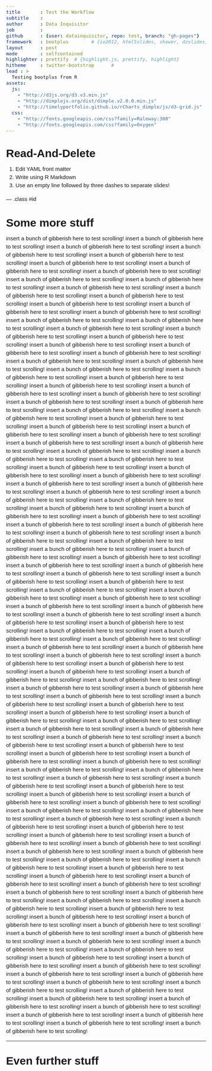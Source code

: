 ```yaml
---
title       : Test the Workflow
subtitle    : 
author      : Data Inquisitor
job         :
github      : {user: datainquisitor, repo: test, branch: "gh-pages"}
framework   : bootplus        # {io2012, html5slides, shower, dzslides, ...}
layout      : post
mode        : selfcontained
highlighter : prettify  # {highlight.js, prettify, highlight}
hitheme     : twitter-bootstrap      # 
lead : >
  Testing bootplus from R
assets:
  js:
    - "http://d3js.org/d3.v3.min.js"
    - "http://dimplejs.org/dist/dimple.v2.0.0.min.js"
    - "http://timelyportfolio.github.io/rCharts_dimple/js/d3-grid.js"
  css:
    - "http://fonts.googleapis.com/css?family=Raleway:300"
    - "http://fonts.googleapis.com/css?family=Oxygen"    
---
```


# Read-And-Delete

<style>
body{
  font-family: 'Oxygen', sans-serif;
  font-size: 15px;
  line-height: 22px;
}

h1,h2,h3,h4 {
  font-family: 'Raleway', sans-serif;
}

</style>



1. Edit YAML front matter
2. Write using R Markdown
3. Use an empty line followed by three dashes to separate slides!

--- .class #id 

# Some more stuff

insert a bunch of gibberish here to test scrolling!
insert a bunch of gibberish here to test scrolling!
insert a bunch of gibberish here to test scrolling!
insert a bunch of gibberish here to test scrolling!
insert a bunch of gibberish here to test scrolling!
insert a bunch of gibberish here to test scrolling!
insert a bunch of gibberish here to test scrolling!
insert a bunch of gibberish here to test scrolling!
insert a bunch of gibberish here to test scrolling!
insert a bunch of gibberish here to test scrolling!
insert a bunch of gibberish here to test scrolling!
insert a bunch of gibberish here to test scrolling!
insert a bunch of gibberish here to test scrolling!
insert a bunch of gibberish here to test scrolling!
insert a bunch of gibberish here to test scrolling!
insert a bunch of gibberish here to test scrolling!
insert a bunch of gibberish here to test scrolling!
insert a bunch of gibberish here to test scrolling!
insert a bunch of gibberish here to test scrolling!
insert a bunch of gibberish here to test scrolling!
insert a bunch of gibberish here to test scrolling!
insert a bunch of gibberish here to test scrolling!
insert a bunch of gibberish here to test scrolling!
insert a bunch of gibberish here to test scrolling!
insert a bunch of gibberish here to test scrolling!
insert a bunch of gibberish here to test scrolling!
insert a bunch of gibberish here to test scrolling!
insert a bunch of gibberish here to test scrolling!
insert a bunch of gibberish here to test scrolling!
insert a bunch of gibberish here to test scrolling!
insert a bunch of gibberish here to test scrolling!
insert a bunch of gibberish here to test scrolling!
insert a bunch of gibberish here to test scrolling!
insert a bunch of gibberish here to test scrolling!
insert a bunch of gibberish here to test scrolling!
insert a bunch of gibberish here to test scrolling!
insert a bunch of gibberish here to test scrolling!
insert a bunch of gibberish here to test scrolling!
insert a bunch of gibberish here to test scrolling!
insert a bunch of gibberish here to test scrolling!
insert a bunch of gibberish here to test scrolling!
insert a bunch of gibberish here to test scrolling!
insert a bunch of gibberish here to test scrolling!
insert a bunch of gibberish here to test scrolling!
insert a bunch of gibberish here to test scrolling!
insert a bunch of gibberish here to test scrolling!
insert a bunch of gibberish here to test scrolling!
insert a bunch of gibberish here to test scrolling!
insert a bunch of gibberish here to test scrolling!
insert a bunch of gibberish here to test scrolling!
insert a bunch of gibberish here to test scrolling!
insert a bunch of gibberish here to test scrolling!
insert a bunch of gibberish here to test scrolling!
insert a bunch of gibberish here to test scrolling!
insert a bunch of gibberish here to test scrolling!
insert a bunch of gibberish here to test scrolling!
insert a bunch of gibberish here to test scrolling!
insert a bunch of gibberish here to test scrolling!
insert a bunch of gibberish here to test scrolling!
insert a bunch of gibberish here to test scrolling!
insert a bunch of gibberish here to test scrolling!
insert a bunch of gibberish here to test scrolling!
insert a bunch of gibberish here to test scrolling!
insert a bunch of gibberish here to test scrolling!
insert a bunch of gibberish here to test scrolling!
insert a bunch of gibberish here to test scrolling!
insert a bunch of gibberish here to test scrolling!
insert a bunch of gibberish here to test scrolling!
insert a bunch of gibberish here to test scrolling!
insert a bunch of gibberish here to test scrolling!
insert a bunch of gibberish here to test scrolling!
insert a bunch of gibberish here to test scrolling!
insert a bunch of gibberish here to test scrolling!
insert a bunch of gibberish here to test scrolling!
insert a bunch of gibberish here to test scrolling!
insert a bunch of gibberish here to test scrolling!
insert a bunch of gibberish here to test scrolling!
insert a bunch of gibberish here to test scrolling!
insert a bunch of gibberish here to test scrolling!
insert a bunch of gibberish here to test scrolling!
insert a bunch of gibberish here to test scrolling!
insert a bunch of gibberish here to test scrolling!
insert a bunch of gibberish here to test scrolling!
insert a bunch of gibberish here to test scrolling!
insert a bunch of gibberish here to test scrolling!
insert a bunch of gibberish here to test scrolling!
insert a bunch of gibberish here to test scrolling!
insert a bunch of gibberish here to test scrolling!
insert a bunch of gibberish here to test scrolling!
insert a bunch of gibberish here to test scrolling!
insert a bunch of gibberish here to test scrolling!
insert a bunch of gibberish here to test scrolling!
insert a bunch of gibberish here to test scrolling!
insert a bunch of gibberish here to test scrolling!
insert a bunch of gibberish here to test scrolling!
insert a bunch of gibberish here to test scrolling!
insert a bunch of gibberish here to test scrolling!
insert a bunch of gibberish here to test scrolling!
insert a bunch of gibberish here to test scrolling!
insert a bunch of gibberish here to test scrolling!
insert a bunch of gibberish here to test scrolling!
insert a bunch of gibberish here to test scrolling!
insert a bunch of gibberish here to test scrolling!
insert a bunch of gibberish here to test scrolling!
insert a bunch of gibberish here to test scrolling!
insert a bunch of gibberish here to test scrolling!
insert a bunch of gibberish here to test scrolling!
insert a bunch of gibberish here to test scrolling!
insert a bunch of gibberish here to test scrolling!
insert a bunch of gibberish here to test scrolling!
insert a bunch of gibberish here to test scrolling!
insert a bunch of gibberish here to test scrolling!
insert a bunch of gibberish here to test scrolling!
insert a bunch of gibberish here to test scrolling!
insert a bunch of gibberish here to test scrolling!
insert a bunch of gibberish here to test scrolling!
insert a bunch of gibberish here to test scrolling!
insert a bunch of gibberish here to test scrolling!
insert a bunch of gibberish here to test scrolling!
insert a bunch of gibberish here to test scrolling!
insert a bunch of gibberish here to test scrolling!
insert a bunch of gibberish here to test scrolling!
insert a bunch of gibberish here to test scrolling!
insert a bunch of gibberish here to test scrolling!
insert a bunch of gibberish here to test scrolling!
insert a bunch of gibberish here to test scrolling!
insert a bunch of gibberish here to test scrolling!
insert a bunch of gibberish here to test scrolling!
insert a bunch of gibberish here to test scrolling!
insert a bunch of gibberish here to test scrolling!
insert a bunch of gibberish here to test scrolling!
insert a bunch of gibberish here to test scrolling!
insert a bunch of gibberish here to test scrolling!
insert a bunch of gibberish here to test scrolling!
insert a bunch of gibberish here to test scrolling!
insert a bunch of gibberish here to test scrolling!
insert a bunch of gibberish here to test scrolling!
insert a bunch of gibberish here to test scrolling!
insert a bunch of gibberish here to test scrolling!
insert a bunch of gibberish here to test scrolling!
insert a bunch of gibberish here to test scrolling!
insert a bunch of gibberish here to test scrolling!
insert a bunch of gibberish here to test scrolling!
insert a bunch of gibberish here to test scrolling!
insert a bunch of gibberish here to test scrolling!
insert a bunch of gibberish here to test scrolling!
insert a bunch of gibberish here to test scrolling!
insert a bunch of gibberish here to test scrolling!
insert a bunch of gibberish here to test scrolling!
insert a bunch of gibberish here to test scrolling!
insert a bunch of gibberish here to test scrolling!
insert a bunch of gibberish here to test scrolling!
insert a bunch of gibberish here to test scrolling!
insert a bunch of gibberish here to test scrolling!
insert a bunch of gibberish here to test scrolling!
insert a bunch of gibberish here to test scrolling!



---

# Even further stuff





